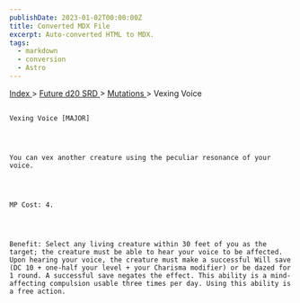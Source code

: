 ```yaml
---
publishDate: 2023-01-02T00:00:00Z
title: Converted MDX File
excerpt: Auto-converted HTML to MDX.
tags:
  - markdown
  - conversion
  - Astro
---
```







[
      Index
     ](-index)
     >
     [
      Future d20 SRD
     ](future-d20-srd-index)
     >
     [
      Mutations
     ](future-d20-srd-mutations-index)
     > Vexing Voice
    




## 
    Vexing Voice [MAJOR]
   



    You can vex another creature using the peculiar resonance of your voice.
   



    MP Cost: 4.
   



    Benefit: Select any living creature within 30 feet of you as the target; the creature must be able to hear your voice to be affected. Upon hearing your voice, the creature must make a successful Will save (DC 10 + one-half your level + your Charisma modifier) or be dazed for 1 round. A successful save negates the effect. This ability is a mind-affecting compulsion usable three times per day. Using this ability is a free action.
   





